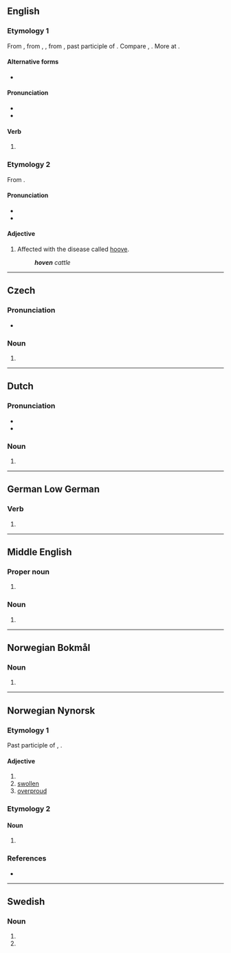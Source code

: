 {{also|Hoven}}
==English==

===Etymology 1===
From {{inh|en|enm|hoven}}, from {{inh|en|ang|hafen}}, {{m|ang|ġehafen}}, from {{inh|en|gem-pro|*habanaz}}, past participle of {{der|en|gem-pro|*habjaną|t=to lift, heave}}. Compare {{cog|nds-de|hoven|t=hoven|pos=past participle}}, {{cog|de|gehoben|t=hoven|pos=past participle}}. More at {{l|en|heave}}.

====Alternative forms====
* {{alter|en|hove|heaved}}

====Pronunciation====
* {{IPA|en|/ˈhoʊvən/}}
* {{rhymes|en|əʊvən}}

====Verb====
{{head|en|verb form}}

# {{inflection of|en|heave||alternative|past|part}}

===Etymology 2===
From {{af|en|hoove|-en}}.

====Pronunciation====
* {{IPA|en|/ˈhuːvən/}}
* {{rhymes|en|uːvən|s=2}}

====Adjective====
{{en-adj|-}}

# Affected with the disease called [[hoove]].
#: '''''hoven''' cattle''

----

==Czech==

===Pronunciation===
* {{cs-IPA}}

===Noun===
{{head|cs|noun form|g=n}}

# {{inflection of|cs|hovno||gen|p}}

----

==Dutch==

===Pronunciation===
* {{audio|nl|Nl-hoven.ogg|Audio}}
* {{rhymes|nl|oːvən|s=2}}

===Noun===
{{head|nl|noun form}}

# {{nl-noun form of|pl|hof}}

----

==German Low German==

===Verb===
{{head|nds-de|verb form}}

# {{past participle of|nds-de|heven|nocat=1}}

----

==Middle English==

===Proper noun===
{{head|enm|proper noun}}

# {{alt form|enm|hevene}}

===Noun===
{{head|enm|noun}}

# {{alt form|enm|hevene}}

----

==Norwegian Bokmål==

===Noun===
{{head|nb|noun form|g=m}}

# {{inflection of|nb|hov||def|s}}

----

==Norwegian Nynorsk==

===Etymology 1===
{{root|nn|ine-pro|*keh₂p-}}
Past participle of {{m|nn|hevja}}, {{m|nn|hevje}}.

====Adjective====
{{nn-adj-4}}

# {{nn-verb-form of|past participle|hevj}}
# [[swollen]]
# [[overproud]]

===Etymology 2===
{{nonlemma}}

====Noun====
{{head|nn|noun form|g=m}}

# {{inflection of|nn|hov||definite|s}}

===References===
* {{R:The Nynorsk Dictionary}}

----

==Swedish==

===Noun===
{{head|sv|noun form}}

# {{sv-noun-form-def|hov}}<!-- hoof -->
# {{sv-noun-form-def-pl|hov}}<!-- court -->